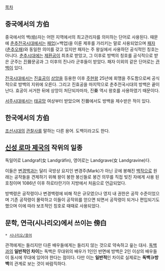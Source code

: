 [[목차]]


== 중국에서의 方伯 ==

중국에서의 백(伯)자는 어떤 지역에서의 최고관리자를 의미하는 단어로 사용된다. 때문에 [[춘추전국시대]]에서는 [[패업]](=백업)을 이룬 제후를 가리키는 말로 사용되었으며 [[패자]]([[춘추오패]])와 동일한 의미를 갖고 있지만 패자는 주 왕실에서 사용하던 공식적인 칭호는 아니다. [[춘추시대]]에는 [[제]]환공이 최초로 받았고, 그 이후로 방백의 칭호를 공식적으로 받은 군주는 [[진]]晉문공과 그 이후의 진나라 군후들이 받았다. 패자 이외의 같은 단어로는 [[관백]]이 있다.

[[전국시대]]에서는 [[진효공]]이 [[상앙]]을 등용한 이후 [[주]]현왕 25년에 회맹을 주도함으로써 공식적으로 방백의 지위에 오른다. 그리고 진효공을 마지막으로 춘추전국시대의 방백은 끝이 난다. 효공이 서거한 뒤에 상앙이 처단되자마자, 진秦 역시 왕호를 사용하였기 때문이다.

[[서주시대]]에서는 [[태공망]] 여상부터 받았으며 진晉에서도 방백을 제수받은 적이 있다.

== 한국에서의 方伯 ==
[[조선]]시대의 [[관찰사]]를 말하는 다른 용어. 도백이라고도 한다.

== [[신성 로마 제국]]의 작위의 일종 ==
독일어로 Landgraf(女 Landgräfin), 영어로는 Landgrave(女 Landgravine)다.

이들은 [[변경백]]과는 달리 국방상 요지인 변경주(Mark)가 아닌 곳에 봉해진 [[백작]]으로 원래는 공작들을 견제하기 위해 왕이 봉한 봉신들로 봉건 의무를 직접 빚진 자에게 사용 된 호칭이며 1086년 이후 하로타란기아 지방에서 처음으로 언급되었다.

방백령은 공작령이나 변경백령에 비해 작은 규모였으나 영지 내 권한은 공작 수준이었으며 기존 공작령이 몰락하고 이들이 공작위를 얻으면 되면서 공작령이 되거나 편입되기도 했으며 이에 따라 보조적인 칭호로 때때로 사용되었다.

== 문학, 연극(시나리오)에서 쓰이는 傍白 ==
 * [[시나리오/용어]]

관객에게는 들리지만 다른 배우들에게는 들리지 않는 것으로 약속하고 읖는 대사. [[독백]]과의 '''일반적인 차이'''는 독백은 무대위의 배우가 1인인 반면에 방백은 2인 이상의 배우들이 동시에 무대에 있어야 한다는 점이다. 다만 이는 '''일반적'''인 차이로 실제로는 '''독백∋방백'''의 관계로 보는 것이 바람직하다.
